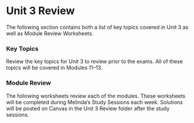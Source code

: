 # Unit 3 Review

The following section contains both a list of key topics covered in Unit 3 as well as Module Review Worksheets.

### Key Topics

Review the key topics for Unit 3 to review prior to the exams.  All of these topics will be covered in Modules 11--13.

### Module Review

\setstretch{1}

The following worksheets review each of the modules.  These worksheets will be completed during Melinda's Study Sessions each week.  Solutions will be posted on Canvas in the Unit 3 Review folder after the study sessions.  

\newpage